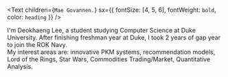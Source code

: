 <Text
  children={`Mae Govannen.`}
  sx={{ fontSize: [4, 5, 6], fontWeight: `bold`, color: `heading` }}
/>

I'm Deokhaeng Lee, a student studying Computer Science at Duke University. After finishing freshman year at Duke, I took 2 years of gap year to join the ROK Navy.    
My interest areas are: innovative PKM systems, recommendation models, Lord of the Rings, Star Wars, Commodities Trading/Market, Quantitative Analysis.   

